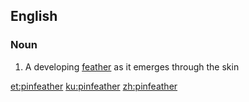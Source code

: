 ==English==

===Noun===
{{en-noun}}

# A developing [[feather]] as it emerges through the skin

[[et:pinfeather]]
[[ku:pinfeather]]
[[zh:pinfeather]]